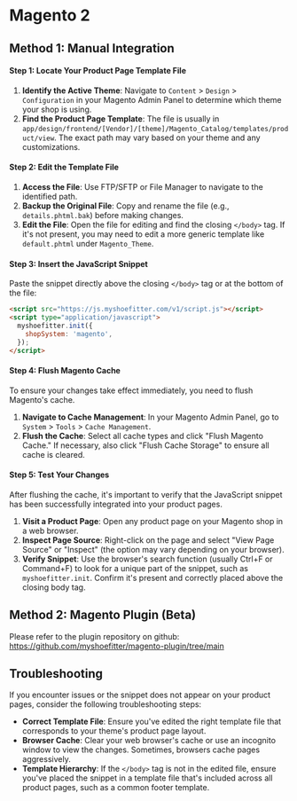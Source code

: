 # Magento 2
 
## Method 1: Manual Integration

#### Step 1: Locate Your Product Page Template File

1. **Identify the Active Theme**: Navigate to `Content` > `Design` > `Configuration` in your Magento Admin Panel to determine which theme your shop is using.
2. **Find the Product Page Template**: The file is usually in `app/design/frontend/[Vendor]/[theme]/Magento_Catalog/templates/product/view`. The exact path may vary based on your theme and any customizations.

#### Step 2: Edit the Template File

1. **Access the File**: Use FTP/SFTP or File Manager to navigate to the identified path.
2. **Backup the Original File**: Copy and rename the file (e.g., `details.phtml.bak`) before making changes.
3. **Edit the File**: Open the file for editing and find the closing `</body>` tag. If it's not present, you may need to edit a more generic template like `default.phtml` under `Magento_Theme`.

#### Step 3: Insert the JavaScript Snippet

Paste the snippet directly above the closing `</body>` tag or at the bottom of the file:

```html
<script src="https://js.myshoefitter.com/v1/script.js"></script>
<script type="application/javascript">
  myshoefitter.init({
    shopSystem: 'magento',
  });
</script>
```

#### Step 4: Flush Magento Cache

To ensure your changes take effect immediately, you need to flush Magento's cache.

1. **Navigate to Cache Management**: In your Magento Admin Panel, go to `System` > `Tools` > `Cache Management`.
2. **Flush the Cache**: Select all cache types and click "Flush Magento Cache." If necessary, also click "Flush Cache Storage" to ensure all cache is cleared.

#### Step 5: Test Your Changes

After flushing the cache, it's important to verify that the JavaScript snippet has been successfully integrated into your product pages.

1. **Visit a Product Page**: Open any product page on your Magento shop in a web browser.
2. **Inspect Page Source**: Right-click on the page and select "View Page Source" or "Inspect" (the option may vary depending on your browser).
3. **Verify Snippet**: Use the browser's search function (usually Ctrl+F or Command+F) to look for a unique part of the snippet, such as `myshoefitter.init`. Confirm it's present and correctly placed above the closing body tag.


## Method 2: Magento Plugin (Beta)

Please refer to the plugin repository on github: <a href="https://github.com/myshoefitter/magento-plugin/tree/main" target="_blank">https://github.com/myshoefitter/magento-plugin/tree/main</a>

## Troubleshooting

If you encounter issues or the snippet does not appear on your product pages, consider the following troubleshooting steps:

- **Correct Template File**: Ensure you've edited the right template file that corresponds to your theme's product page layout.
- **Browser Cache**: Clear your web browser's cache or use an incognito window to view the changes. Sometimes, browsers cache pages aggressively.
- **Template Hierarchy**: If the `</body>` tag is not in the edited file, ensure you've placed the snippet in a template file that's included across all product pages, such as a common footer template.


